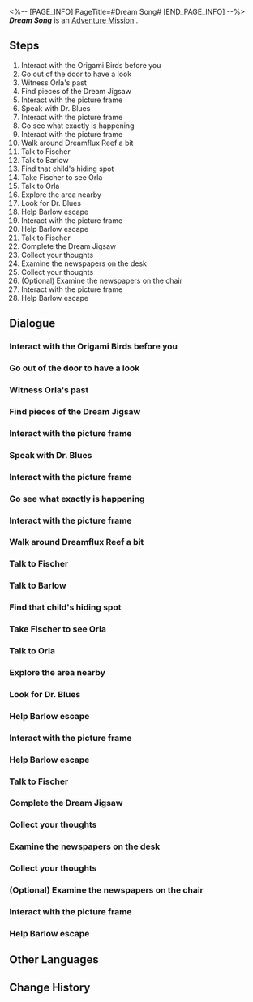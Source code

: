 <%-- [PAGE_INFO]
PageTitle=#Dream Song#
[END_PAGE_INFO] --%>
{{Stub|Dialogue.}}
{{Mission Infobox
|id            = 2030402
|title         = 
|image         = <!--Mission Dream Song.png-->
|type          = Adventure
|event_name    = 
|chapter       = 
|requirements  = 
|summary       = <!--official mission summary from Fate's Atlas-->
|characters    = Trailblazer
|startLocation = [[<!--starting world-->]] - [[<!--starting area-->]]
|world         = <!--starting world-->
|area          = <!--starting area-->
|prev          = 
|next          = 
|rewards       = Trailblaze EXP*200; Stellar Jade*40; Traveler's Guide*5; Clock Credits*360; Planet of Festivities Collectible Card - Planet of Festivities: Origami Dreamweaver*1 { text = Planet of Festivities Collectible Card - Planet of Festivities: Origami Dreamweaver }; The Dreamweaver Archives*1 { text = ''The Dreamweaver Archives'' }; Credit*80,000
}}
'''''Dream Song''''' is an [[Adventure Mission]]<!--in [world]-->.

==Steps==
# Interact with the Origami Birds before you
# Go out of the door to have a look
# Witness Orla's past
# Find pieces of the Dream Jigsaw
# Interact with the picture frame
# Speak with Dr. Blues
# Interact with the picture frame
# Go see what exactly is happening
# Interact with the picture frame
# Walk around Dreamflux Reef a bit
# Talk to Fischer
# Talk to Barlow
# Find that child's hiding spot
# Take Fischer to see Orla
# Talk to Orla
# Explore the area nearby
# Look for Dr. Blues
# Help Barlow escape
# Interact with the picture frame
# Help Barlow escape
# Talk to Fischer
# Complete the Dream Jigsaw
# Collect your thoughts
# Examine the newspapers on the desk
# Collect your thoughts
# (Optional) Examine the newspapers on the chair
# Interact with the picture frame
# Help Barlow escape

<!--
==Gameplay Notes==

--><!--
==Trial Character==

-->
==Dialogue==
{{Stub Dialogue}}
{{Dialogue Start}}
:{{tx}}
{{Dialogue End}}

===Interact with the Origami Birds before you===
{{Mission Description|type=adventure|location=<!--to be added-->|update|This is Dr. Blues's Emoscape, but... why are you seeing those other Origami Birds? Go ask them.}}
{{Dialogue Start}}
:{{tx}}
{{Dialogue End}}

===Go out of the door to have a look===
{{Mission Description|type=adventure|location=<!--to be added-->|update|There are footsteps outside the door. Go see who it is.}}
{{Dialogue Start}}
:{{tx}}
{{Dialogue End}}

===Witness Orla's past===
{{Mission Description|type=adventure|location=<!--to be added-->|update|You found Orla, who's in hiding. Listen to what they are talking about.}}
{{Dialogue Start}}
:{{tx}}
{{Dialogue End}}

===Find pieces of the Dream Jigsaw===
{{Mission Description|type=adventure|location=<!--to be added-->|update|Collect pieces of the Dream Jigsaw and find that child's hiding spot.}}
{{Dialogue Start}}
:{{tx}}
{{Dialogue End}}

===Interact with the picture frame===
{{Mission Description|type=adventure|location=<!--to be added-->|update|Follow the scenes of this memory and keep exploring Orla's past.}}
{{Dialogue Start}}
:{{tx}}
{{Dialogue End}}

===Speak with Dr. Blues===
{{Mission Description|type=adventure|location=<!--to be added-->|update|Dr. Blues has appeared ahead. It might have remembered something.}}
{{Dialogue Start}}
:{{tx}}
{{Dialogue End}}

===Interact with the picture frame===
{{Mission Description|type=adventure|location=<!--to be added-->|update|Follow the scenes of this memory and keep exploring Orla's past.}}
{{Dialogue Start}}
:{{tx}}
{{Dialogue End}}

===Go see what exactly is happening===
{{Mission Description|type=adventure|location=<!--to be added-->|update|There seem to be sounds of someone talking. Move ahead and have a look.}}
{{Dialogue Start}}
:{{tx}}
{{Dialogue End}}

===Interact with the picture frame===
{{Mission Description|type=adventure|location=<!--to be added-->|update|Follow the scenes of this memory and keep exploring Orla's past.}}
{{Dialogue Start}}
:{{tx}}
{{Dialogue End}}

===Walk around Dreamflux Reef a bit===
{{Mission Description|type=adventure|location=<!--to be added-->|update|You've arrived at Dreamflux Reef. Look around to see if you can find something.}}
{{Dialogue Start}}
:{{tx}}
{{Dialogue End}}

===Talk to Fischer===
{{Mission Description|type=adventure|location=<!--to be added-->|update|Go chat with Fischer to see whether that can help.}}
{{Dialogue Start}}
:{{tx}}
{{Dialogue End}}

===Talk to Barlow===
{{Mission Description|type=adventure|location=<!--to be added-->|update|You've helped Barlow defeat the Bloodhound Family members. It's time to find out what is happening.}}
{{Dialogue Start}}
:{{tx}}
{{Dialogue End}}

===Find that child's hiding spot===
{{Mission Description|type=adventure|location=<!--to be added-->|update|Follow Joey and Vaughn to find where that child is hiding. Maybe he is related to Dr. Blues.}}
{{Dialogue Start}}
:{{tx}}
{{Dialogue End}}

===Take Fischer to see Orla===
{{Mission Description|type=adventure|location=<!--to be added-->|update|Fischer is currently the head of the Nightgales. He arrived at Dreamflux Reef to look for Orla.}}
{{Dialogue Start}}
:{{tx}}
{{Dialogue End}}

===Talk to Orla===
{{Mission Description|type=adventure|location=<!--to be added-->|update|Take the photo Fischer gave you and talk to Orla}}
{{Dialogue Start}}
:{{tx}}
{{Dialogue End}}

===Explore the area nearby===
{{Mission Description|type=adventure|location=<!--to be added-->|update|This place seems to be Dr. Blues' memories. Let's see if there are any clues nearby.}}
{{Dialogue Start}}
:{{tx}}
{{Dialogue End}}

===Look for Dr. Blues===
{{Mission Description|type=adventure|location=<!--to be added-->|update|You've received the commission from the Origami Birds. It's time to find Dr. Blues.}}
{{Dialogue Start}}
:{{tx}}
{{Dialogue End}}

===Help Barlow escape===
{{Mission Description|type=adventure|location=<!--to be added-->|update|According to Barlow, the Bloodhound Family is arresting Dreamweavers. Help Barlow to distract them.}}
{{Dialogue Start}}
:{{tx}}
{{Dialogue End}}

===Interact with the picture frame===
{{Mission Description|type=adventure|location=<!--to be added-->|update|Follow the scenes of this memory and keep exploring Orla's past.}}
{{Dialogue Start}}
:{{tx}}
{{Dialogue End}}

===Help Barlow escape===
{{Mission Description|type=adventure|location=<!--to be added-->|update|According to Barlow, the Bloodhound Family is arresting Dreamweavers. Help Barlow to distract them.}}
{{Dialogue Start}}
:{{tx}}
{{Dialogue End}}

===Talk to Fischer===
{{Mission Description|type=adventure|location=<!--to be added-->|update|Orla doesn't wish to speak with Fischer. Go see whether Fischer has any other ideas.}}
{{Dialogue Start}}
:{{tx}}
{{Dialogue End}}

===Complete the Dream Jigsaw===
{{Mission Description|type=adventure|location=<!--to be added-->|update|All Dream Jigsaw pieces have been collected. Go back and complete the jigsaw.}}
{{Dialogue Start}}
:{{tx}}
{{Dialogue End}}

===Collect your thoughts===
{{Mission Description|type=adventure|location=<!--to be added-->|update|You learned Joey and Vaughn's true history. Maybe you should note all this down.}}
{{Dialogue Start}}
:{{tx}}
{{Dialogue End}}

===Examine the newspapers on the desk===
{{Mission Description|type=adventure|location=<!--to be added-->|update|Go through the newspapers on the desk. Maybe you can learn something new.}}
{{Dialogue Start}}
:{{tx}}
{{Dialogue End}}

===Collect your thoughts===
{{Mission Description|type=adventure|location=<!--to be added-->|update|You learned Barlow's true history. Maybe you should note all this down.}}
{{Dialogue Start}}
:{{tx}}
{{Dialogue End}}

===(Optional) Examine the newspapers on the chair===
{{Mission Description|type=adventure|location=<!--to be added-->|update|Go through the newspapers on the chair. Maybe you can learn something new.}}
{{Dialogue Start}}
:{{tx}}
{{Dialogue End}}

===Interact with the picture frame===
{{Mission Description|type=adventure|location=<!--to be added-->|update|Dr. Blues' real name is Orla. Go and see what else had happened in the past.}}
{{Dialogue Start}}
:{{tx}}
{{Dialogue End}}

===Help Barlow escape===
{{Mission Description|type=adventure|location=<!--to be added-->|update|According to Barlow, the Bloodhound Family is arresting Dreamweavers. Help Barlow to distract them.}}
{{Dialogue Start}}
:{{tx}}
{{Dialogue End}}

==Other Languages==
{{Other Languages
|en   = Dream Song
|zhs  = 筑梦诗
|zht  = 築夢詩
|ja   = ドリームポエム
|ko   = 꿈 건축의 시
|es   = Canción de los Soñadores
|fr   = Chant des rêves
|ru   = Поэма грёз
|th   = บทกวีสร้างฝัน
|vi   = Bài Thơ Xây Mộng
|de   = Traumgesang
|id   = Syair Mimpi
|pt   = Canção Onírica
}}

==Change History==
{{Change History|2.2}}
